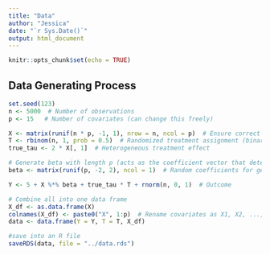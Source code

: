 ---
title: "Data"
author: "Jessica"
date: "`r Sys.Date()`"
output: html_document
---

```{r setup, include=FALSE}
knitr::opts_chunk$set(echo = TRUE)
```


## Data Generating Process
```{r}
set.seed(123)
n <- 5000  # Number of observations
p <- 15   # Number of covariates (can change this freely)

X <- matrix(runif(n * p, -1, 1), nrow = n, ncol = p)  # Ensure correct shape
T <- rbinom(n, 1, prob = 0.5)  # Randomized treatment assignment (binary)
true_tau <- 2 * X[, 1]  # Heterogeneous treatment effect 

# Generate beta with length p (acts as the coefficient vector that determines how each covariate Xj affects Y)
beta <- matrix(runif(p, -2, 2), ncol = 1)  # Random coefficients for generality

Y <- 5 + X %*% beta + true_tau * T + rnorm(n, 0, 1)  # Outcome

# Combine all into one data frame
X_df <- as.data.frame(X)
colnames(X_df) <- paste0("X", 1:p)  # Rename covariates as X1, X2, ..., Xp
data <- data.frame(Y = Y, T = T, X_df)

#save into an R file
saveRDS(data, file = "../data.rds")
```